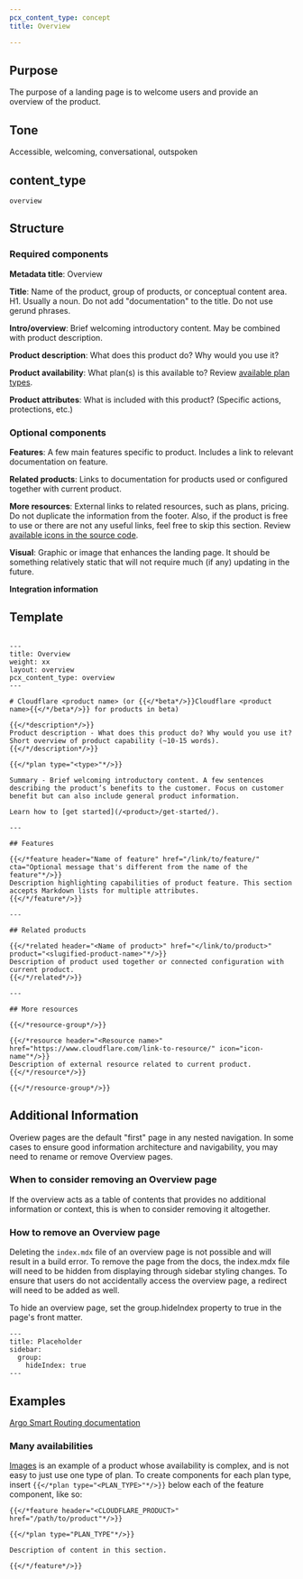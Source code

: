 ```yaml
---
pcx_content_type: concept
title: Overview

---
```


## Purpose

The purpose of a landing page is to welcome users and provide an overview of the product.

## Tone

Accessible, welcoming, conversational, outspoken

## content\_type

`overview`

## Structure

### Required components

**Metadata title**: Overview

**Title**: Name of the product, group of products, or conceptual content area. H1. Usually a noun. Do not add "documentation" to the title. Do not use gerund phrases.

**Intro/overview**: Brief welcoming introductory content. May be combined with product description.

**Product description**: What does this product do? Why would you use it?

**Product availability**: What plan(s) is this available to? Review [available plan types](https://github.com/cloudflare/cloudflare-docs/blob/production/layouts/shortcodes/plan.html#L1).

**Product attributes**: What is included with this product? (Specific actions, protections, etc.)

### Optional components

**Features**: A few main features specific to product. Includes a link to relevant documentation on feature.

**Related products**: Links to documentation for products used or configured together with current product.

**More resources**: External links to related resources, such as plans, pricing. Do not duplicate the information from the footer. Also, if the product is free to use or there are not any useful links, feel free to skip this section. Review [available icons in the source code](https://github.com/cloudflare/cloudflare-docs/tree/production/static/icons/resources).

**Visual**: Graphic or image that enhances the landing page. It should be something relatively static that will not require much (if any) updating in the future.

**Integration information**

## Template

```

---
title: Overview
weight: xx
layout: overview
pcx_content_type: overview
---

# Cloudflare <product name> (or {{</*beta*/>}}Cloudflare <product name>{{</*/beta*/>}} for products in beta)

{{</*description*/>}}
Product description - What does this product do? Why would you use it? Short overview of product capability (~10-15 words).
{{</*/description*/>}}

{{</*plan type="<type>"*/>}}

Summary - Brief welcoming introductory content. A few sentences describing the product’s benefits to the customer. Focus on customer benefit but can also include general product information.

Learn how to [get started](/<product>/get-started/).

---

## Features

{{</*feature header="Name of feature" href="/link/to/feature/" cta="Optional message that's different from the name of the feature"*/>}}
Description highlighting capabilities of product feature. This section accepts Markdown lists for multiple attributes.
{{</*/feature*/>}}

---

## Related products

{{</*related header="<Name of product>" href="</link/to/product>" product="<slugified-product-name>"*/>}}
Description of product used together or connected configuration with current product.
{{</*/related*/>}}

---

## More resources

{{</*resource-group*/>}}

{{</*resource header="<Resource name>" href="https://www.cloudflare.com/link-to-resource/" icon="icon-name"*/>}}
Description of external resource related to current product.
{{</*/resource*/>}}

{{</*/resource-group*/>}}

```

## Additional Information

Overiew pages are the default "first" page in any nested navigation. In some cases to ensure good information architecture and navigability, you may need to rename or remove Overview pages. 

### When to consider removing an Overview page

If the overview acts as a table of contents that provides no additional information or context, this is when to consider removing it altogether.

### How to remove an Overview page

Deleting the `index.mdx` file of an overview page is not possible and will result in a build error. To remove the page from the docs, the index.mdx file will need to be hidden from displaying through sidebar styling changes. To ensure that users do not accidentally access the overview page, a redirect will need to be added as well.

To hide an overview page, set the group.hideIndex property to true in the page's front matter.

```
---
title: Placeholder
sidebar:
  group:
    hideIndex: true
---
```

## Examples

[Argo Smart Routing documentation](/argo-smart-routing/)

### Many availabilities

[Images](/images/) is an example of a product whose availability is complex, and is not easy to just use one type of plan. To create components for each plan type, insert `{{</*plan type="<PLAN_TYPE>"*/>}}` below each of the feature component, like so:

```
{{</*feature header="<CLOUDFLARE_PRODUCT>" href="/path/to/product"*/>}}

{{</*plan type="PLAN_TYPE"*/>}}

Description of content in this section.

{{</*/feature*/>}}
```
